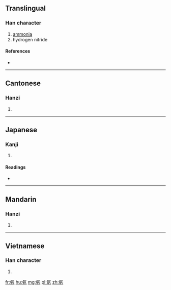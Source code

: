 ==Translingual==

===Han character===
{{Han char|rn=84|rad=气|as=06|sn=10|four=8042<sub>7</sub>|canj=人弓十女 (ONJV)|ids=⿹[[气]][[安]]}}

# [[ammonia]]
# hydrogen nitride

====References====
* {{Han ref|kx=0599.151|dkj=17065|hdz=32012.010|uh=6C28|ud=27688|bh=AEF2|bd=44786}}

----

==Cantonese==

===Hanzi===
{{yue-hanzi|jyut=[[ngoi1]], [[on1]]|y=ngoi1, on1}}

# {{defn|lang=yue|sort=气06}}

----

==Japanese==

===Kanji===
{{ja-kanji|grade=|rs=气06}}

# {{defn|lang=ja|sort=气06}}

====Readings====
* {{ja-readings|on=[[あん]] (an)|kun=}}

----

==Mandarin==

===Hanzi===
{{cmn-hanzi|pin=[[ān]] ([[an1]])|wg=an<sup>1</sup>}}

# {{defn|lang=cmn|sort=气06}}

----

==Vietnamese==

===Han character===
{{vi-hantu|[[an]]|rs=气06}}

# {{defn|lang=vi|sort=气06}}

[[fr:氨]]
[[hu:氨]]
[[mg:氨]]
[[pl:氨]]
[[zh:氨]]
